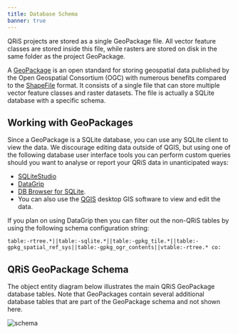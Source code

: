 ```yaml
---
title: Database Schema
banner: true
---
```


QRiS projects are stored as a single GeoPackage file. All vector feature classes are stored inside this file, while rasters are stored on disk in the same folder as the project GeoPackage.

A [GeoPackage](https://www.geopackage.org/) is an open standard for storing geospatial data published by the Open Geospatial Consortium (OGC) with numerous benefits compared to the [ShapeFile](http://switchfromshapefile.org/) format. It consists of a single file that can store multiple vector feature classes and raster datasets. The file is actually a SQLite database with a specific schema. 

## Working with GeoPackages

Since a GeoPackage is a SQLite database, you can use any SQLite client to view the data. We discourage editing data outside of QGIS, but using one of the following database user interface tools you can perform custom queries should you want to analyse or report your QRiS data in unanticipated ways:

- [SQLiteStudio](https://sqlitestudio.pl)
- [DataGrip](https://www.jetbrains.com/datagrip/)
- [DB Browser for SQLite](https://sqlitebrowser.org/). 
- You can also use the [QGIS](https://qgis.org/en/site/) desktop GIS software to view and edit the data.

If you plan on using DataGrip then you can filter out the non-QRiS tables by using the following schema configuration string:

```
table:-rtree.*||table:-sqlite.*||table:-gpkg_tile.*||table:-gpkg_spatial_ref_sys||table:-gpkg_ogr_contents||vtable:-rtree.* co:
```

## QRiS GeoPackage Schema

The object entity diagram below illustrates the main QRiS GeoPackage database tables. Note that GeoPackages contain several additional database tables that are part of the GeoPackage schema and not shown here.

![schema](https://docs.google.com/drawings/d/e/2PACX-1vTkgfxqiUnx6Xe-KqTiKStvPtAALcuAXpHjqUMAF1zbRo6O_EzjHGYJb6TtE8r4W_WaNeNpCbv9nTjJ/pub?w=1308&h=1103)


